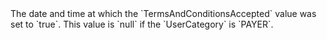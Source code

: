   

  
<ResponseField name="TermsAndConditionsAcceptedDate" type="timestamp" default="">    
The date and time at which the `TermsAndConditionsAccepted` value was set to `true`.  
This value is `null` if the `UserCategory` is `PAYER`.   

<Expandable title="properties">  

</Expandable> 
</ResponseField>